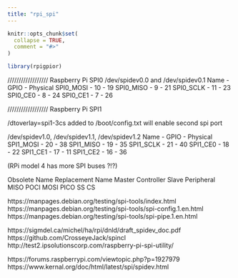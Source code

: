 ```yaml
---
title: "rpi_spi"
---
```


```r
knitr::opts_chunk$set(
  collapse = TRUE,
  comment = "#>"
)
```

```r
library(rpigpior)
```
////////////////// Raspberry Pi SPI0
/dev/spidev0.0 and /dev/spidev0.1
Name - GPIO - Physical
SPI0_MOSI - 10 - 19
SPI0_MISO - 9 - 21
SPI0_SCLK - 11 - 23
SPI0_CE0 - 8 - 24
SPI0_CE1 - 7 - 26

////////////////// Raspberry Pi SPI1

/dtoverlay=spi1-3cs added to /boot/config.txt will enable second spi port

/dev/spidev1.0, /dev/spidev1.1, /dev/spidev1.2
Name - GPIO - Physical
SPI1_MOSI - 20 - 38
SPI1_MISO - 19 - 35
SPI1_SCLK - 21 - 40
SPI1_CE0 - 18 - 22
SPI1_CE1 - 17 - 11
SPI1_CE2 - 16 - 36

(RPi model 4 has more SPI buses ?!?)

Obsolete Name	Replacement Name
Master	Controller
Slave	Peripheral
MISO	POCI
MOSI	PICO
SS	CS

https://manpages.debian.org/testing/spi-tools/index.html
https://manpages.debian.org/testing/spi-tools/spi-config.1.en.html
https://manpages.debian.org/testing/spi-tools/spi-pipe.1.en.html

https://sigmdel.ca/michel/ha/rpi/dnld/draft_spidev_doc.pdf
https://github.com/CrosseyeJack/spincl
http://test2.ipsolutionscorp.com/raspberry-pi-spi-utility/

https://forums.raspberrypi.com/viewtopic.php?p=1927979
https://www.kernal.org/doc/html/latest/spi/spidev.html


